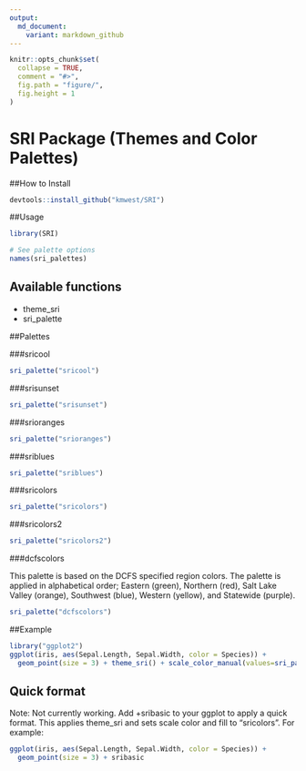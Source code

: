 ```yaml
---
output: 
  md_document:
    variant: markdown_github
---
```


<!-- README.md is generated from README.Rmd. Please edit that file -->


```r
knitr::opts_chunk$set(
  collapse = TRUE,
  comment = "#>",
  fig.path = "figure/",
  fig.height = 1
)
```


# SRI Package (Themes and Color Palettes)


##How to Install

```r
devtools::install_github("kmwest/SRI")
```


##Usage

```r
library(SRI)

# See palette options
names(sri_palettes)
```

## Available functions

* theme_sri 
* sri_palette 


##Palettes

###sricool

```r
sri_palette("sricool")
```

###srisunset

```r
sri_palette("srisunset")
```

###srioranges

```r
sri_palette("srioranges")
```

###sriblues

```r
sri_palette("sriblues")
```

###sricolors

```r
sri_palette("sricolors")
```


###sricolors2

```r
sri_palette("sricolors2")
```

###dcfscolors

This palette is based on the DCFS specified region colors. The palette is applied in alphabetical order; Eastern (green), Northern (red), Salt Lake Valley (orange), Southwest (blue), Western (yellow), and Statewide (purple). 

```r
sri_palette("dcfscolors")
```

##Example

```r
library("ggplot2")
ggplot(iris, aes(Sepal.Length, Sepal.Width, color = Species)) +
  geom_point(size = 3) + theme_sri() + scale_color_manual(values=sri_palette("sricool"))
```

## Quick format 

Note: Not currently working. Add +sribasic to your ggplot to apply a quick format. This applies theme_sri and sets scale color and fill to "sricolors". For example:

```r
ggplot(iris, aes(Sepal.Length, Sepal.Width, color = Species)) +
  geom_point(size = 3) + sribasic
  
```
